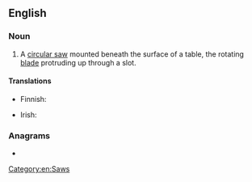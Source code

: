==English==
{{wikipedia}}
===Noun===
{{en-noun}}

# A [[circular saw]] mounted beneath the surface of a table, the rotating [[blade]] protruding up through a slot.

====Translations====
{{trans-top|type of circular saw}}
* Finnish: {{t|fi|pöytäsaha}}
{{trans-mid}}
* Irish: {{t|ga|binse sáibh|m}}
{{trans-bottom}}

===Anagrams===
* {{anagrams|en|a=aabelstw|wastable}}

[[Category:en:Saws]]